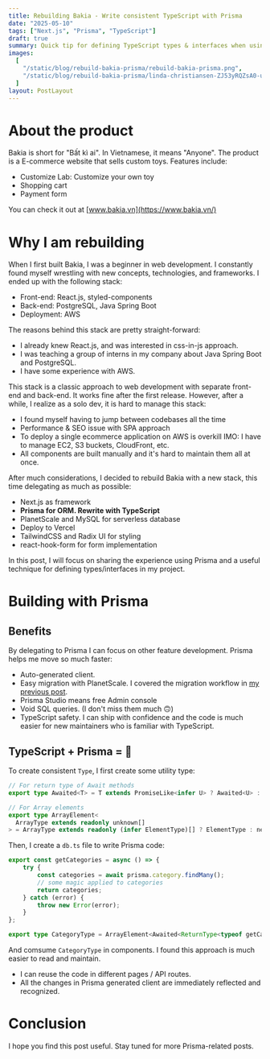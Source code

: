 ```yaml
---
title: Rebuilding Bakia - Write consistent TypeScript with Prisma
date: "2025-05-10"
tags: ["Next.js", "Prisma", "TypeScript"]
draft: true
summary: Quick tip for defining TypeScript types & interfaces when using Prisma.
images:
  [
    "/static/blog/rebuild-bakia-prisma/rebuild-bakia-prisma.png",
    "/static/blog/rebuild-bakia-prisma/linda-christiansen-ZJ53yRQZsA0-unsplash.jpg",
  ]
layout: PostLayout
---
```


# About the product

Bakia is short for "Bất kì ai". In Vietnamese, it means "Anyone". The product is a E-commerce website that sells custom toys. Features include:

- Customize Lab: Customize your own toy
- Shopping cart
- Payment form

You can check it out at [www.bakia.vn](https://www.bakia.vn/)

# Why I am rebuilding

When I first built Bakia, I was a beginner in web development. I constantly found myself wrestling with new concepts, technologies, and frameworks. I ended up with the following stack:

- Front-end: React.js, styled-components
- Back-end: PostgreSQL, Java Spring Boot
- Deployment: AWS

The reasons behind this stack are pretty straight-forward:

- I already knew React.js, and was interested in css-in-js approach.
- I was teaching a group of interns in my company about Java Spring Boot and PostgreSQL.
- I have some experience with AWS.

This stack is a classic approach to web development with separate front-end and back-end. It works fine after the first release. However, after a while, I realize as a solo dev, it is hard to manage this stack:

- I found myself having to jump between codebases all the time
- Performance & SEO issue with SPA approach
- To deploy a single ecommerce application on AWS is overkill IMO: I have to manage EC2, S3 buckets, CloudFront, etc.
- All components are built manually and it's hard to maintain them all at once.

After much considerations, I decided to rebuild Bakia with a new stack, this time delegating as much as possible:

- Next.js as framework
- **Prisma for ORM. Rewrite with TypeScript**
- PlanetScale and MySQL for serverless database
- Deploy to Vercel
- TailwindCSS and Radix UI for styling
- react-hook-form for form implementation

In this post, I will focus on sharing the experience using Prisma and a useful technique for defining types/interfaces in my project.

# Building with Prisma

## Benefits

By delegating to Prisma I can focus on other feature development. Prisma helps me move so much faster:

- Auto-generated client.
- Easy migration with PlanetScale. I covered the migration workflow in [my previous post](https://www.thvu.dev/blog/develop-a-fullstack-workflow-with-prisma-and-planetscale-in-nextjs).
- Prisma Studio means free Admin console
- Void SQL queries. (I don't miss them much 🙃)
- TypeScript safety. I can ship with confidence and the code is much easier for new maintainers who is familiar with TypeScript.

## TypeScript + Prisma = 💪

To create consistent `Type`, I first create some utility type:

```typescript:common.ts
// For return type of Await methods
export type Awaited<T> = T extends PromiseLike<infer U> ? Awaited<U> : T;

// For Array elements
export type ArrayElement<
  ArrayType extends readonly unknown[]
> = ArrayType extends readonly (infer ElementType)[] ? ElementType : never;
```

Then, I create a `db.ts` file to write Prisma code:

```typescript:db.ts
export const getCategories = async () => {
    try {
        const categories = await prisma.category.findMany();
        // some magic applied to categories
        return categories;
    } catch (error) {
        throw new Error(error);
    }
};

```

```typescript:types/category.ts
export type CategoryType = ArrayElement<Awaited<ReturnType<typeof getCategories>>>;
```

And comsume `CategoryType` in components. I found this approach is much easier to read and maintain.

- I can reuse the code in different pages / API routes.
- All the changes in Prisma generated client are immediately reflected and recognized.

# Conclusion

I hope you find this post useful. Stay tuned for more Prisma-related posts.